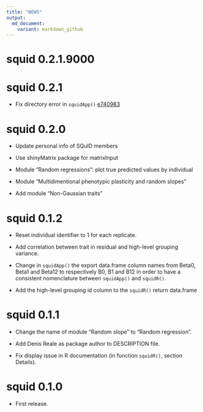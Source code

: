 ```yaml
---
title: "NEWS"
output: 
  md_document:
    variant: markdown_github
---
```


# squid 0.2.1.9000



# squid 0.2.1

* Fix directory error in `squidApp()` [e740983](https://github.com/squid-group/squid/commit/d96273ac032929e4159062e985eeca142a3bcde4) 

# squid 0.2.0

* Update personal info of SQuID members 

* Use shinyMatrix package for matrixInput

* Module "Random regressions": plot true predicted values by individual 

* Module "Multidimentional phenotypic plasticity and random slopes"

* Add module "Non-Gaussian traits"

# squid 0.1.2

* Reset individual identifier to 1 for each replicate. 

* Add correlation between trait in residual and high-level grouping variance.

* Change in `squidApp()` the export data.frame column names from Beta0, Beta1 and Beta12 to respectively B0, B1 and B12 in order to have a consistent nomenclature between `squidApp()` and `squidR()`.

* Add the high-level grouping id column to the `squidR()` return data.frame

# squid 0.1.1

* Change the name of module "Random slope" to "Random regression".

* Add Denis Reale as package author to DESCRIPTION file. 

* Fix display issue in R documentation (in function `squidR()`, section Details).

# squid 0.1.0

* First release.
